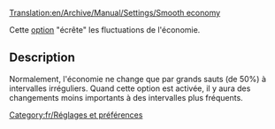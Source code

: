 [[Translation:en/Archive/Manual/Settings/Smooth economy]]


Cette [[fr/Archive/Manual/Settings/Options Avancées/Économie#permettre-une-economie-stable-plus-de-petits-changements|option]] "écrête" les fluctuations de l'économie.

== Description ==
Normalement, l'économie ne change que par grands sauts (de 50%) à intervalles irréguliers. Quand cette option est activée, il y aura des changements moins importants à des intervalles plus fréquents.

[[Category:fr/Réglages et préférences]]